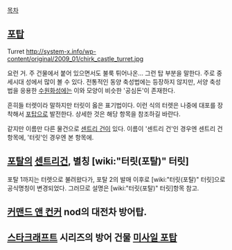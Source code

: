 [[목차]]
== [[포탑]] ==
Turret 
http://system-x.info/wp-content/original/2009_01/chirk_castle_turret.jpg

요런 거. 주 건물에서 붙어 있으면서도 불룩 튀어나온... 그런 탑 부분을 말한다. 주로 중세시대 성에서 많이 볼 수 있다. 전통적인 동양 축성법에는 등장하지 않지만, 서양 축성법을 응용한 [[수원화성]]에는 이와 모양이 비슷한 '공심돈'이 존재한다.

흔히들 터렛이라 말하지만 터릿이 옳은 표기법이다. 이런 식의 터렛은 나중에 대포를 장착해서 [[포탑]]으로 발전한다. 상세한 것은 해당 항목을 참조하길 바란다.

같지만 이름만 다른 물건으로 [[센트리 건]]이 있다. 이름이 '센트리 건'인 경우엔 센트리 건 항목에, '터릿'인 경우엔 본 항목에.

== [[포탈]]의 [[센트리건]], 별칭 [wiki:"터릿(포탈)" 터릿] ==
포탈 1까지는 터렛으로 불려왔다가, 포탈 2의 발매 이후로 [wiki:"터릿(포탈)" 터릿]으로 공식명칭이 변경되었다. 그러므로 설명은 [wiki:"터릿(포탈)" 터릿]항목 참고.

== [[커맨드 앤 컨커]] nod의 대전차 방어탑. ==
== [[스타크래프트]] 시리즈의 방어 건물 [[미사일 포탑]] ==
